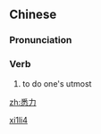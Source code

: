 ==Chinese==
{{zh-forms}}

===Pronunciation===
{{zh-pron
|m=xīlì
|cat=v
}}

===Verb===
{{zh-verb}}

# {{lb|zh|literary}} to do one's utmost

[[Category:Mandarin literary terms|xi1li4]]

[[zh:悉力]]
